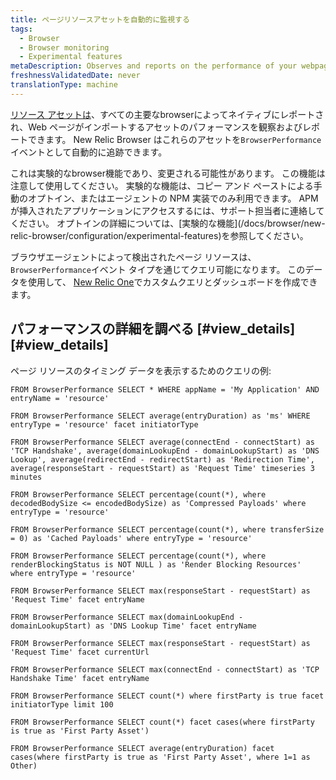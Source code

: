 ```yaml
---
title: ページリソースアセットを自動的に監視する
tags:
  - Browser
  - Browser monitoring
  - Experimental features
metaDescription: Observes and reports on the performance of your webpages by automatically observing page resource timings.
freshnessValidatedDate: never
translationType: machine
---
```


[リソース アセットは](https://developer.mozilla.org/en-US/docs/Web/API/PerformanceResourceTiming)、すべての主要なbrowserによってネイティブにレポートされ、Web ページがインポートするアセットのパフォーマンスを観察およびレポートできます。 New Relic Browser はこれらのアセットを`BrowserPerformance`イベントとして自動的に追跡できます。

<Callout variant="important">
  これは実験的なbrowser機能であり、変更される可能性があります。 この機能は注意して使用してください。 実験的な機能は、コピー アンド ペーストによる手動のオプトイン、またはエージェントの NPM 実装でのみ利用できます。 APM が挿入されたアプリケーションにアクセスするには、サポート担当者に連絡してください。 オプトインの詳細については、[実験的な機能](/docs/browser/new-relic-browser/configuration/experimental-features)を参照してください。
</Callout>

ブラウザエージェントによって検出されたページ リソースは、 `BrowserPerformance`イベント タイプを通じてクエリ可能になります。 このデータを使用して、 [New Relic One](/docs/new-relic-one/use-new-relic-one/get-started/introduction-new-relic-one)でカスタムクエリとダッシュボードを作成できます。

## パフォーマンスの詳細を調べる [#view\_details][#view_details]

ページ リソースのタイミング データを表示するためのクエリの例:

```nrql
FROM BrowserPerformance SELECT * WHERE appName = 'My Application' AND entryName = 'resource'
```

```nrql
FROM BrowserPerformance SELECT average(entryDuration) as 'ms' WHERE entryType = 'resource' facet initiatorType
```

```nrql
FROM BrowserPerformance SELECT average(connectEnd - connectStart) as 'TCP Handshake', average(domainLookupEnd - domainLookupStart) as 'DNS Lookup', average(redirectEnd - redirectStart) as 'Redirection Time', average(responseStart - requestStart) as 'Request Time' timeseries 3 minutes
```

```nrql
FROM BrowserPerformance SELECT percentage(count(*), where decodedBodySize <= encodedBodySize) as 'Compressed Payloads' where entryType = 'resource'
```

```nrql
FROM BrowserPerformance SELECT percentage(count(*), where transferSize = 0) as 'Cached Payloads' where entryType = 'resource'
```

```nrql
FROM BrowserPerformance SELECT percentage(count(*), where renderBlockingStatus is NOT NULL ) as 'Render Blocking Resources' where entryType = 'resource'
```

```nrql
FROM BrowserPerformance SELECT max(responseStart - requestStart) as 'Request Time' facet entryName
```

```nrql
FROM BrowserPerformance SELECT max(domainLookupEnd - domainLookupStart) as 'DNS Lookup Time' facet entryName
```

```nrql
FROM BrowserPerformance SELECT max(responseStart - requestStart) as 'Request Time' facet currentUrl
```

```nrql
FROM BrowserPerformance SELECT max(connectEnd - connectStart) as 'TCP Handshake Time' facet entryName
```

```nrql
FROM BrowserPerformance SELECT count(*) where firstParty is true facet initiatorType limit 100
```

```nrql
FROM BrowserPerformance SELECT count(*) facet cases(where firstParty is true as 'First Party Asset')
```

```nrql
FROM BrowserPerformance SELECT average(entryDuration) facet cases(where firstParty is true as 'First Party Asset', where 1=1 as Other)
```
